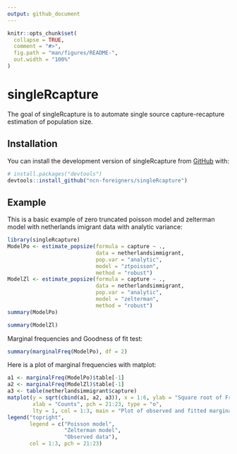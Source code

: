 ```yaml
---
output: github_document
---
```


<!-- README.md is generated from README.Rmd. Please edit that file -->

```r
knitr::opts_chunk$set(
  collapse = TRUE,
  comment = "#>",
  fig.path = "man/figures/README-",
  out.width = "100%"
)
```

# singleRcapture

<!-- badges: start -->
<!-- badges: end -->

The goal of singleRcapture is to automate single source capture-recapture estimation of population size.

## Installation

You can install the development version of singleRcapture from [GitHub](https://github.com/ncn-foreigners/singleRcapture) with:

``` r
# install.packages("devtools")
devtools::install_github("ncn-foreigners/singleRcapture")
```

## Example

This is a basic example of zero truncated poisson model and zelterman model with netherlands imigrant data with analytic variance:

```r
library(singleRcapture)
ModelPo <- estimate_popsize(formula = capture ~ .,
                            data = netherlandsimmigrant,
                            pop.var = "analytic",
                            model = "ztpoisson",
                            method = "robust")
ModelZl <- estimate_popsize(formula = capture ~ .,
                            data = netherlandsimmigrant,
                            pop.var = "analytic",
                            model = "zelterman",
                            method = "robust")
summary(ModelPo)
```

```r
summary(ModelZl)
```

Marginal frequencies and Goodness of fit test:
```r
summary(marginalFreq(ModelPo), df = 2)
```

Here is a plot of marginal frequencies with matplot:

```r
a1 <- marginalFreq(ModelPo)$table[-1]
a2 <- marginalFreq(ModelZl)$table[-1]
a3 <- table(netherlandsimmigrant$capture)
matplot(y = sqrt(cbind(a1, a2, a3)), x = 1:6, ylab = "Square root of Frequencies",
        xlab = "Counts", pch = 21:23, type = "o",
        lty = 1, col = 1:3, main = "Plot of observed and fitted marginal frequencies")
legend("topright",
       legend = c("Poisson model",
                  "Zelterman model",
                  "Observed data"),
       col = 1:3, pch = 21:23)
```
